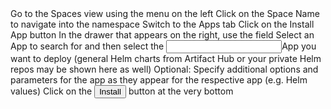 


<Flow id="deploy-space-ui">
  <Step>
    Go to the <NavStep>Spaces</NavStep> view using the menu on the left
  </Step>
  <Step>
    Click on the <Label>Space Name</Label> to navigate into the namespace
  </Step>
  <Step>
    Switch to the <Label>Apps</Label> tab
  </Step>
  <Step>
    Click on the <Label>Install App</Label> button
  </Step>
  <Step>
    In the drawer that appears on the right, use the field <Expander>Select an App</Expander> to search for and then select the <Input>App</Input> you want to deploy (general Helm charts from Artifact Hub or your private Helm repos may be shown here as well)
  </Step>
  <Step>
    Optional: Specify additional options and parameters for the app as they appear for the respective app (e.g. Helm values)
  </Step>
  <Step image="">
    Click on the <Button>Install</Button> button at the very bottom
  </Step>
</Flow>